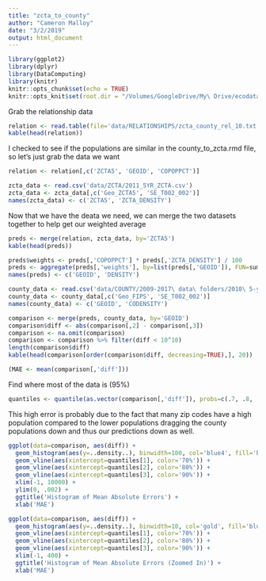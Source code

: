 ```yaml
---
title: "zcta_to_county"
author: "Cameron Malloy"
date: "3/2/2019"
output: html_document
---
```


```r
library(ggplot2)
library(dplyr)
library(DataComputing)
library(knitr)
knitr::opts_chunk$set(echo = TRUE)
knitr::opts_knit$set(root.dir = "/Volumes/GoogleDrive/My\ Drive/ecodatalab/census")
```

Grab the relationship data

```r
relation <- read.table(file='data/RELATIONSHIPS/zcta_county_rel_10.txt', header=TRUE, sep=',')
kable(head(relation))
```

I checked to see if the populations are similar in the county_to_zcta.rmd file, so let's just grab the data we want

```r
relation <- relation[,c('ZCTA5', 'GEOID', 'COPOPPCT')]

zcta_data <- read.csv('data/ZCTA/2011_5YR_ZCTA.csv')
zcta_data <- zcta_data[,c('Geo_ZCTA5', 'SE_T002_002')]
names(zcta_data) <- c('ZCTA5', 'ZCTA_DENSITY')
```

Now that we have the deata we need, we can merge the two datasets together to help get our weighted average

```r
preds <- merge(relation, zcta_data, by='ZCTA5')
kable(head(preds))
```

```r
preds$weights <- preds[,'COPOPPCT'] * preds[,'ZCTA_DENSITY'] / 100
preds <- aggregate(preds[,'weights'], by=list(preds[,'GEOID']), FUN=sum)
names(preds) <- c('GEOID', 'DENSITY')
```

```r
county_data <- read.csv('data/COUNTY/2009-2017\ data\ folders/2010\ 5-year/R11887103_SL050.csv')
county_data <- county_data[,c('Geo_FIPS', 'SE_T002_002')]
names(county_data) <- c('GEOID', 'CODENSITY')
```

```r
comparison <- merge(preds, county_data, by='GEOID')
comparison$diff <- abs(comparison[,2] - comparison[,3])
comparison <- na.omit(comparison)
comparison <- comparison %>% filter(diff < 10^10)
length(comparison$diff)
kable(head(comparison[order(comparison$diff, decreasing=TRUE),], 20))
```

```r
(MAE <- mean(comparison[,'diff']))
```

Find where most of the data is (95%)

```r
quantiles <- quantile(as.vector(comparison[,'diff']), probs=c(.7, .8, .9))
```

This high error is probably due to the fact that many zip codes have a high population compared to the lower populations dragging the county populations down and thus our predictions down as well.

```r
ggplot(data=comparison, aes(diff)) +
  geom_histogram(aes(y=..density..), binwidth=100, col='blue4', fill='blue4') +
  geom_vline(aes(xintercept=quantiles[1], color='70%')) +
  geom_vline(aes(xintercept=quantiles[2], color='80%')) +
  geom_vline(aes(xintercept=quantiles[3], color='90%')) +
  xlim(-1, 10000) +
  ylim(0, .002) +
  ggtitle('Histogram of Mean Absolute Errors') +
  xlab('MAE')
```

```r
ggplot(data=comparison, aes(diff)) +
  geom_histogram(aes(y=..density..), binwidth=10, col='gold', fill='blue4') +
  geom_vline(aes(xintercept=quantiles[1], color='70%')) +
  geom_vline(aes(xintercept=quantiles[2], color='80%')) +
  geom_vline(aes(xintercept=quantiles[3], color='90%')) +
  xlim(-1, 400) +
  ggtitle('Histogram of Mean Absolute Errors (Zoomed In)') +
  xlab('MAE')
```